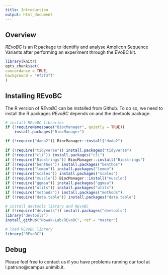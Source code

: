 ```yaml
---
title: Introduction
output: html_document
---
```


## Overview

*REvoBC* is an R package to identifiy and analyse Amplicon Sequence Variants after performing an experiment through the EVoBC kit. 

```r
library(knitr)
opts_chunk$set(
concordance = TRUE,
background = "#f3f3ff"
)
```

## Installing REvoBC

The R version of *REvoBC* can be installed from Github. To do so, we need to install the R packages *REvoBC* depends on and the devtools package. 


```r
# install REvoBC libraries
if (!requireNamespace("BiocManager", quietly = TRUE))
    install.packages("BiocManager")

if (!require("dada2")) BiocManager::install("dada2")  
 
if (!require("tidyverse")) install.packages("tidyverse")    
if (!require("cli")) install.packages("cli")
if (!require("Biostrings")) BiocManager::install("Biostrings")
if (!require("benthos")) install.packages("benthos")
if (!require("lemon")) install.packages("lemon")
if (!require("scales")) install.packages("scales")
if (!require("muscle")) BiocManager::install("muscle")
if (!require("ggmsa")) install.packages("ggmsa")
if (!require("utils")) install.packages("utils")
if (!require("methods")) install.packages("methods")
if (!require("data.table")) install.packages("data.table")

# install devtools library and REvoBC
if (!require("devtools")) install.packages("devtools")
library("devtools")
install_github("Nowak-Lab/REvoBC", ref = "master")

# load REvoBC library
library("REvoBC")
```

## Debug

Please feel free to contact us if you have problems running our tool at l.patruno@campus.unimib.it. 
